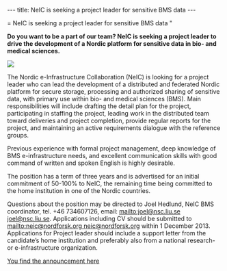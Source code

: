 ---
title: NeIC is seeking a project leader for sensitive BMS data
---

= NeIC is seeking a project leader for sensitive BMS data "

'''Do you want to be a part of our team? NeIC is seeking a project leader to drive the development of a Nordic platform for sensitive data in bio- and medical sciences.'''

<a href="/media/dark-guitar.jpeg">
<img class="smallpic" src="/media/dark-guitar-mini.jpeg">
</a>

The Nordic e-Infrastructure Collaboration (NeIC) is looking for a project leader who can lead the development of a distributed and federated Nordic platform for secure storage, processing and authorized sharing of sensitive data, with primary use within bio- and medical sciences (BMS). Main responsibilities will include drafting the detail plan for the project, participating in staffing the project, leading work in the distributed team toward deliveries and project completion, provide regular reports for the project, and maintaining an active requirements dialogue with the reference groups.

Previous experience with formal project management, deep knowledge of BMS e-infrastructure needs, and excellent communication skills with good command of written and spoken English is highly desirable.

The position has a term of three years and is advertised for an initial commitment of 50-100% to NeIC, the remaining time being committed to the home institution in one of the Nordic countries.

Questions about the position may be directed to Joel Hedlund, NeIC BMS coordinator, tel. +46 734607126, email: [[mailto:joel@nsc.liu.se joel@nsc.liu.se]]. Applications including CV should be submitted to [[mailto:neic@nordforsk.org neic@nordforsk.org]] within 1 December 2013. Applications for Project leader should include a support letter from the candidate’s home institution and preferably also from a national research- or e-infrastructure organization.

[http://neic.nordforsk.org/open-position-sensitive-data You find the announcement here]
